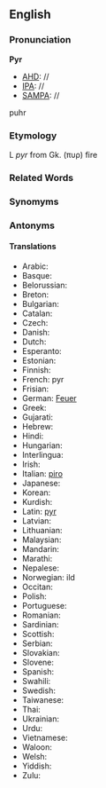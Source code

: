 ==English==
===Pronunciation===
'''Pyr'''
*[[AHD]]: //
*[[IPA]]: //
*[[SAMPA]]: //
puhr

===Etymology===

L ''pyr'' from Gk. (πυρ) fire

===Related Words===
===Synomyms===
===Antonyms===
====Translations====
*Arabic:
*Basque:
*Belorussian:
*Breton:
*Bulgarian:
*Catalan:
*Czech:
*Danish:
*Dutch:
*Esperanto:
*Estonian:
*Finnish:
*French: pyr
*Frisian:
*German: [[Feuer]]
*Greek:
*Gujarati:
*Hebrew:
*Hindi:
*Hungarian:
*Interlingua:
*Irish:
*Italian: [[piro]]
*Japanese:
*Korean:
*Kurdish:
*Latin: [[pyr]]
*Latvian:
*Lithuanian:
*Malaysian:
*Mandarin:
*Marathi:
*Nepalese:
*Norwegian: ild
*Occitan:
*Polish:
*Portuguese:
*Romanian:
*Sardinian:
*Scottish:
*Serbian:
*Slovakian:
*Slovene:
*Spanish:
*Swahili:
*Swedish:
*Taiwanese:
*Thai:
*Ukrainian:
*Urdu:
*Vietnamese:
*Waloon:
*Welsh:
*Yiddish:
*Zulu:
